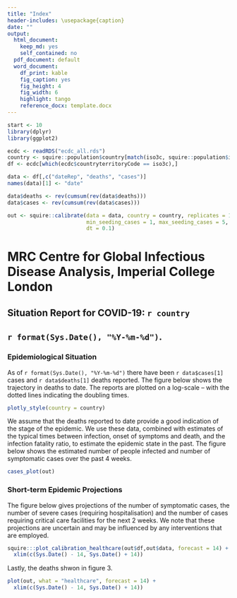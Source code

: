 ```yaml
---
title: "Index"
header-includes: \usepackage{caption}
date: ""
output:
  html_document:
    keep_md: yes
    self_contained: no
  pdf_document: default
  word_document:
    df_print: kable
    fig_caption: yes
    fig_height: 4
    fig_width: 6
    highlight: tango
    reference_docx: template.docx
---
```


```r
start <- 10
library(dplyr)
library(ggplot2)
```

```r

ecdc <- readRDS("ecdc_all.rds")
country <- squire::population$country[match(iso3c, squire::population$iso3c)[1]]
df <- ecdc[which(ecdc$countryterritoryCode == iso3c),]

data <- df[,c("dateRep", "deaths", "cases")]
names(data)[1] <- "date"

data$deaths <- rev(cumsum(rev(data$deaths)))
data$cases <- rev(cumsum(rev(data$cases)))

out <- squire::calibrate(data = data, country = country, replicates = 100, 
                         min_seeding_cases = 1, max_seeding_cases = 5,
                         dt = 0.1)

```
# MRC Centre for Global Infectious Disease Analysis, Imperial College London
## Situation Report for COVID-19: `r country`
## `r format(Sys.Date(), "%Y-%m-%d")`.

### Epidemiological Situation

As of `r format(Sys.Date(), "%Y-%m-%d")` there have been `r data$cases[1]` cases and `r data$deaths[1]` deaths reported. The figure below shows the trajectory in deaths to date. The reports are plotted on a log-scale – with the dotted lines indicating the doubling times. 

```r

plotly_style(country = country)

```

We assume that the deaths reported to date provide a good indication of the stage of the epidemic. We use these data, combined with estimates of the typical times between infection, onset of symptoms and death, and the infection fatality ratio, to estimate the epidemic state in the past. The figure below shows the estimated number of people infected and number of symptomatic cases over the past 4 weeks.

```r

cases_plot(out)

```

### Short-term Epidemic Projections

The figure below gives projections of the number of symptomatic cases, the number of severe cases (requiring hospitalisation) and the number of cases requiring critical care facilities for the next 2 weeks. We note that these projections are uncertain and may be influenced by any interventions that are employed. 

```r


squire:::plot_calibration_healthcare(out$df,out$data, forecast = 14) + 
  xlim(c(Sys.Date() - 14, Sys.Date() + 14))

```

Lastly, the deaths shwon in figure 3.
```r

plot(out, what = "healthcare", forecast = 14) + 
  xlim(c(Sys.Date() - 14, Sys.Date() + 14))

```